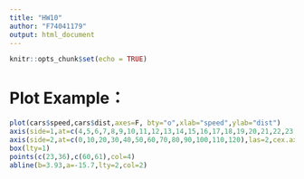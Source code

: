 ---
title: "HW10"
author: "F74041179"
output: html_document
---

```{r setup, include=FALSE}
knitr::opts_chunk$set(echo = TRUE)
```
# Plot Example：
```{r cars, echo=TRUE}
plot(cars$speed,cars$dist,axes=F, bty="o",xlab="speed",ylab="dist")  
axis(side=1,at=c(4,5,6,7,8,9,10,11,12,13,14,15,16,17,18,19,20,21,22,23,24,25,26),las=0,cex.axis=0.5) 
axis(side=2,at=c(0,10,20,30,40,50,60,70,80,90,100,110,120),las=2,cex.axis=0.5) 
box(lty=1)
points(c(23,36),c(60,61),col=4)
abline(b=3.93,a=-15.7,lty=2,col=2)
```